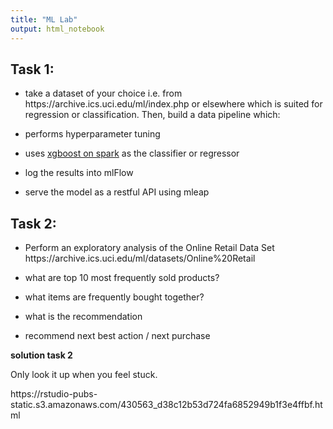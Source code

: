```yaml
---
title: "ML Lab"
output: html_notebook
---
```

## Task 1:

- take a dataset of your choice i.e. from https://archive.ics.uci.edu/ml/index.php or elsewhere which is suited for regression or classification.  Then, build a data pipeline which:

- performs hyperparameter tuning
- uses [xgboost on spark](https://github.com/rstudio/sparkxgb) as the classifier or regressor
- log the results into mlFlow
- serve the model as a restful API using mleap

## Task 2:

- Perform an exploratory analysis of the Online Retail Data Set  https://archive.ics.uci.edu/ml/datasets/Online%20Retail 

- what are top 10 most frequently sold products?
- what items are frequently bought together?
- what is the recommendation 
- recommend next best action / next purchase

**solution task 2**

Only look it up when you feel stuck.

https://rstudio-pubs-static.s3.amazonaws.com/430563_d38c12b53d724fa6852949b1f3e4ffbf.html